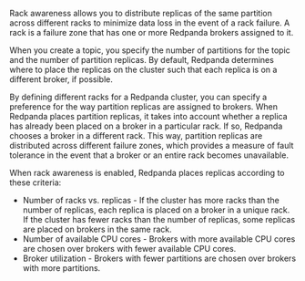 Rack awareness allows you to distribute replicas of the same partition across different racks to minimize data loss in the event of a rack failure. A rack is a failure zone that has one or more Redpanda brokers assigned to it.

When you create a topic, you specify the number of partitions for the topic and the number of partition replicas. By default, Redpanda determines where to place the replicas on the cluster such that each replica is on a different broker, if possible.

By defining different racks for a Redpanda cluster, you can specify a preference for the way partition replicas are assigned to brokers. When Redpanda places partition replicas, it takes into account whether a replica has already been placed on a broker in a particular rack. 
If so, Redpanda chooses a broker in a different rack. This way, partition replicas are distributed across different failure zones, which provides a measure of fault tolerance in the event that a broker or an entire rack becomes unavailable.

When rack awareness is enabled, Redpanda places replicas according to these criteria:
- Number of racks vs. replicas - If the cluster has more racks than the number of replicas, each replica is placed on a broker in a unique rack. If the cluster has fewer racks than the number of replicas, some replicas are placed on brokers in the same rack.
- Number of available CPU cores - Brokers with more available CPU cores are chosen over brokers with fewer available CPU cores.
- Broker utilization - Brokers with fewer partitions are chosen over brokers with more partitions.
